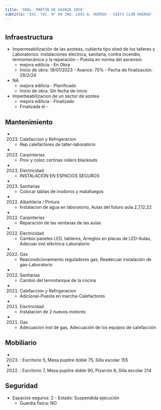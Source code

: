```yaml
---
title: 'GRAL. MARTIN DE GAINZA 1050'
subtitle: 'ESC. TEC. N° 09 ING. LUIS A. HUERGO - CAIYJ CLUB HUERGO'
---
```


#
## Infraestructura

* Impermeabilización de las azoteas, cubierta tipo shed de los talleres y
Laboratorios. instalaciones eléctrica, sanitaria, contra incendio, termomecánica y la reparación –
Puesta en norma del ascensor. 
    + mejora edilicia - En Obra 
    + Inicio de obra: 19/01/2023 - Avance: 70% - Fecha de finalización: 28/2/24 


* NA 
    + mejora edilicia - Planificado 
    + Inicio de obra: Sin fecha de inicio 


* Imperbeabilizacion de un sector de azotea 
    + mejora edilicia - Finalizado 
    + Finalizada el - 






## Mantenimiento

*  (2023) Calefaccion y Refrigeracion 
    + Rep calefactores de taller-laboratorio

*  (2023) Carpinterías 
    + Prov y coloc cortinas rollers blackouts

*  (2023) Electricidad 
    + INSTALACION EN ESPACIOS SEGUROS

*  (2023) Sanitarias 
    + Colocar tablas de inodoros y matafuegos

*  (2022) Albañileria / Pintura 
    + Instalacion de agua en laboratorio, Aulas del futuro aula 2,7,12,22

*  (2022) Carpinterías 
    + Reparación de las ventanas de las aulas

*  (2022) Electricidad 
    + Cambio paneles LED, tableros, Arreglos en placas de LED-Aulas, Adecuar inst eléctrica-Laboratorio

*  (2022) Gas 
    + Reacondicionamiento reguladores gas, Readecuar instalación de gas-Laboratorio

*  (2022) Sanitarias 
    + Cambio del termotanque de la cocina

*  (2021) Calefaccion y Refrigeracion 
    + Adicional-Puesta en marcha-Calefactores

*  (2021) Electricidad 
    + Instalación de 2 nuevos motores

*  (2021) Gas 
    + Adecuacion inst de gas, Adecuación de los equipos de calefacción





## Mobiliario

*  (2023) : Escritorio 5, Mesa pupitre doble 75, Silla escolar 155 

*  (2022) : Escritorio 7, Mesa pupitre doble 90, Pizarrón 6, Silla escolar 214 





## Seguridad

*  Espacios seguros: 2 - Estado: Suspendida ejecución 
    + Guardia física: NO




